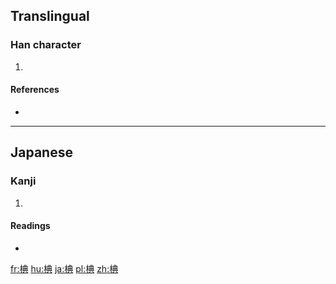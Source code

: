 ==Translingual==

===Han character===
{{Han char|rn=75|rad=木|as=08|sn=12|four=|canj=DTBC}}

# {{defn|Han|sort=木08}}

====References====
* {{Han ref|kx=0537.131|hdz=21232.051|uh=6923|ud=26915}}

----

==Japanese==

===Kanji===
{{ja-kanji|grade=|rs=木08}}

# {{defn|lang=ja|sort=木08}}

====Readings====
* {{ja-readings|on=|kun=[[しで]] (shide)}}

[[fr:椣]]
[[hu:椣]]
[[ja:椣]]
[[pl:椣]]
[[zh:椣]]